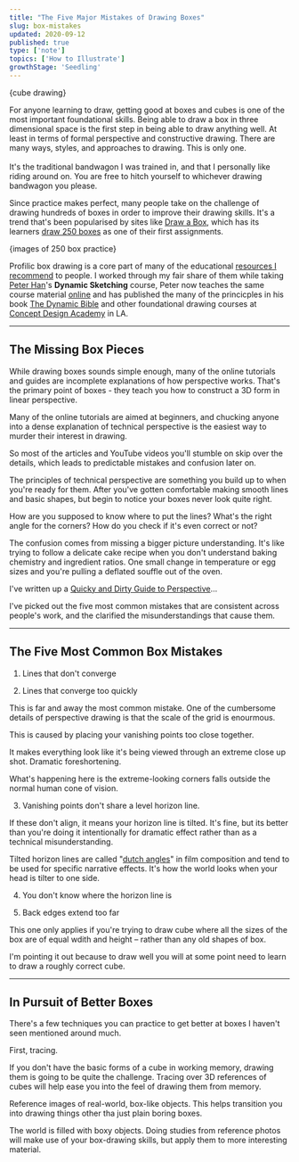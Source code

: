 ```yaml
---
title: "The Five Major Mistakes of Drawing Boxes"
slug: box-mistakes
updated: 2020-09-12
published: true
type: ['note']
topics: ['How to Illustrate']
growthStage: 'Seedling'
---
```



{cube drawing}

For anyone learning to draw, getting good at boxes and cubes is one of the most important foundational skills. Being able to draw a box in three dimensional space is the first step in being able to draw anything well. <Footnote idName={1}><span>At least in terms of formal perspective and constructive drawing. There are many ways, styles, and approaches to drawing. This is only one.</span><br/><br/><span>It's the traditional bandwagon I was trained in, and that I personally like riding around on. You are free to hitch yourself to whichever drawing bandwagon you please.</span></Footnote>

Since practice makes perfect, many people take on the challenge of drawing hundreds of boxes in order to improve their drawing skills.
It's a trend that's been popularised by sites like [Draw a Box](https://drawabox.com/), which has its learners [draw 250 boxes](https://drawabox.com/lesson/250boxes) as one of their first assignments.

{images of 250 box practice}

Profilic box drawing is a core part of many of the educational [resources I recommend](/resources) to people. I worked through my fair share of them while taking [Peter Han](https://www.instagram.com/peterhanstyle/)'s **Dynamic Sketching** course, <Footnote idName={2}>Peter now teaches the same course material [online](https://peterhanstyle.artstation.com/projects/XB5D1L?album_id=1673541) and has published the many of the princicples in his book [The Dynamic Bible](https://peterhanstyle.myshopify.com/products/dynamic-bible?variant=46561311765)</Footnote> and other foundational drawing courses at [Concept Design Academy](http://conceptdesignacad.com/) in LA.


---

## The Missing Box Pieces

While drawing boxes sounds simple enough, many of the online tutorials and guides are incomplete explanations of how perspective works. That's the primary point of boxes - they teach you how to construct a 3D form in linear perspective.

Many of the online tutorials are aimed at beginners, and chucking anyone into a dense explanation of technical perspective is the easiest way to murder their interest in drawing.

So most of the articles and YouTube videos you'll stumble on skip over the details, which leads to predictable mistakes and confusion later on.

The principles of technical perspective are something you build up to when you're ready for them. After you've gotten comfortable making smooth lines and basic shapes, but begin to notice your boxes never look quite right.

How are you supposed to know where to put the lines?
What's the right angle for the corners?
How do you check if it's even correct or not?

The confusion comes from missing a bigger picture understanding. It's like trying to follow a delicate cake recipe when you don't understand baking chemistry and ingredient ratios. One small change in temperature or egg sizes and you're pulling a deflated souffle out of the oven.

I've written up a [Quicky and Dirty Guide to Perspective]()...

I've picked out the five most common mistakes that are consistent across people's work, and the clarified the misunderstandings that cause them.

---

## The Five Most Common Box Mistakes

1. Lines that don't converge



2. Lines that converge too quickly

This is far and away the most common mistake.
One of the cumbersome details of perspective drawing is that the scale of the grid is enourmous.

This is caused by placing your vanishing points too close together.

It makes everything look like it's being viewed through an extreme close up shot. Dramatic foreshortening.

What's happening here is the extreme-looking corners falls outside the normal human cone of vision.


3. Vanishing points don't share a level horizon line.

If these don't align, it means your horizon line is tilted. It's fine, but its better than you're doing it intentionally for dramatic effect rather than as a technical misunderstanding.

Tilted horizon lines are called "[dutch angles](https://en.wikipedia.org/wiki/Dutch_angle)" in film composition and tend to be used for specific narrative effects. It's how the world looks when your head is tilter to one side.

4. You don't know where the horizon line is

5. Back edges extend too far

This one only applies if you're trying to draw cube where all the sizes of the box are of equal wdith and height – rather than any old shapes of box.

I'm pointing it out because to draw well you will at some point need to learn to draw a roughly correct cube.

---

## In Pursuit of Better Boxes

There's a few techniques you can practice to get better at boxes I haven't seen mentioned around much.

First, tracing.

If you don't have the basic forms of a cube in working memory, drawing them is going to be quite the challenge. Tracing over 3D references of cubes will help ease you into the feel of drawing them from memory.

Reference images of real-world, box-like objects. This helps transition you into drawing things other tha just plain boring boxes.

The world is filled with boxy objects. Doing studies from reference photos will make use of your box-drawing skills, but apply them to more interesting material.





